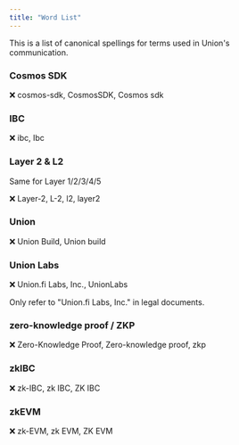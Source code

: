 ```yaml
---
title: "Word List"
---
```


This is a list of canonical spellings for terms used in Union's communication.

### Cosmos SDK

❌ cosmos-sdk, CosmosSDK, Cosmos sdk

### IBC

❌ ibc, Ibc

### Layer 2 & L2

Same for Layer 1/2/3/4/5

❌ Layer-2, L-2, l2, layer2

### Union

❌ Union Build, Union build

### Union Labs

❌ Union.fi Labs, Inc., UnionLabs

Only refer to "Union.fi Labs, Inc." in legal documents.

### zero-knowledge proof / ZKP

❌ Zero-Knowledge Proof, Zero-knowledge proof, zkp

### zkIBC

❌ zk-IBC, zk IBC, ZK IBC

### zkEVM

❌ zk-EVM, zk EVM, ZK EVM

